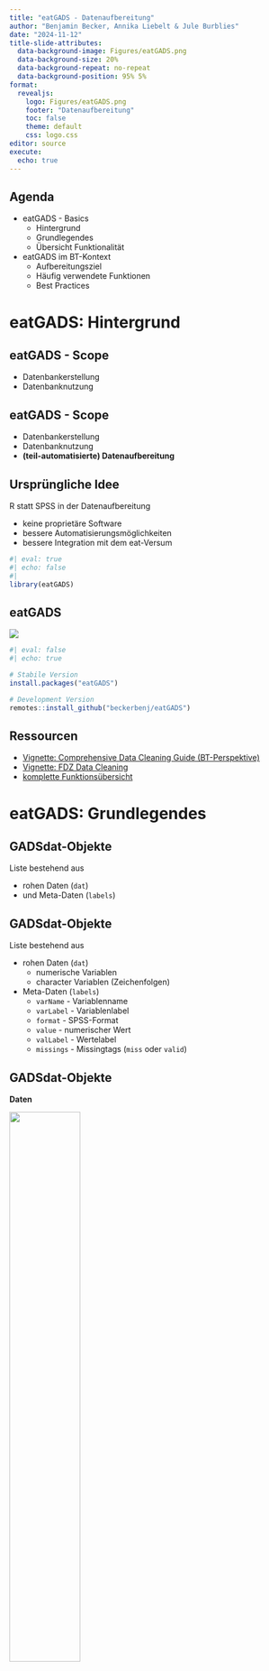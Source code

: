 ```yaml
---
title: "eatGADS - Datenaufbereitung"
author: "Benjamin Becker, Annika Liebelt & Jule Burblies"
date: "2024-11-12"
title-slide-attributes:
  data-background-image: Figures/eatGADS.png
  data-background-size: 20%
  data-background-repeat: no-repeat
  data-background-position: 95% 5%
format: 
  revealjs:
    logo: Figures/eatGADS.png
    footer: "Datenaufbereitung"
    toc: false
    theme: default
    css: logo.css
editor: source
execute:
  echo: true
---
```


## Agenda {.smaller}

- eatGADS - Basics
  - Hintergrund
  - Grundlegendes
  - Übersicht Funktionalität
- eatGADS im BT-Kontext
  - Aufbereitungsziel
  - Häufig verwendete Funktionen
  - Best Practices

# eatGADS: Hintergrund

## eatGADS - Scope

-   Datenbankerstellung
-   Datenbanknutzung

## eatGADS - Scope

-   Datenbankerstellung
-   Datenbanknutzung
-   **(teil-automatisierte) Datenaufbereitung**

## Ursprüngliche Idee

R statt SPSS in der Datenaufbereitung

-   keine proprietäre Software
-   bessere Automatisierungsmöglichkeiten
-   bessere Integration mit dem eat-Versum

```r
#| eval: true
#| echo: false
#| 
library(eatGADS)
```

## eatGADS

![](Figures/eatGADS_CRAN.jpg)

```r
#| eval: false
#| echo: true

# Stabile Version
install.packages("eatGADS")

# Development Version
remotes::install_github("beckerbenj/eatGADS")
```

## Ressourcen

-   [Vignette: Comprehensive Data Cleaning Guide (BT-Perspektive)](https://beckerbenj.github.io/eatGADS/articles/data_cleaning.html)
-   [Vignette: FDZ Data Cleaning](https://beckerbenj.github.io/eatFDZ/articles/FDZ_Data_Cleaning.html)
-   [komplette Funktionsübersicht](https://beckerbenj.github.io/eatGADS/reference/index.html)

# eatGADS: Grundlegendes

## GADSdat-Objekte

Liste bestehend aus

-   rohen Daten (`dat`)
-   und Meta-Daten (`labels`)

## GADSdat-Objekte {.smaller}

Liste bestehend aus

-   rohen Daten (`dat`)
    -   numerische Variablen
    -   character Variablen (Zeichenfolgen)
-   Meta-Daten (`labels`)
    -   `varName` - Variablenname
    -   `varLabel` - Variablenlabel
    -   `format` - SPSS-Format
    -   `value` - numerischer Wert
    -   `valLabel` - Wertelabel
    -   `missings` - Missingtags (`miss` oder `valid`)

## GADSdat-Objekte

**Daten**

![](Figures/GADSdat_dat.jpg){height="50%"}

## GADSdat-Objekte

**Meta-Daten**

![](Figures/GADSdat_labels.jpg){height="50%"}

## GADSdat-Objekte

Import und Export

```r
#| eval: false
#| echo: true

# Import von .sav/.dta files
pisa <- import_spss("pisa.sav")
pisa <- import_stata("pisa.dat")

# Export von .sav/.dta files
write_spss(pisa, filePath = "pisa.sav")
write_stata(pisa, filePath = "pisa.dat")
```

## Variablennamen

Anzeigen von Variablennamen im Datensatz via `namesGADS()`

```r
#| eval: true

namesGADS(pisa)[1:10]

```

## Meta-Daten

Extraktion von Meta-Daten via `extractMeta()`

```r
#| eval: true

extractMeta(pisa, vars = c("idstud", "schtype"))

```

## Meta-Daten

Änderung von Meta-Daten

```r
#| eval: true

# Variablenname
pisa2 <- changeVarNames(pisa, oldNames = "idstud",
                         newNames = "IDSTUD")

# Variablenlabel
pisa2 <- changeVarLabels(pisa2, varName = "schtype",
                         varLabel = "Schulart")

# Wertelabel
pisa2 <- changeValLabels(pisa2, varName = "schtype",
                         value = 1, valLabel = "Gymnasium")

# Missingtag
pisa2 <- changeMissings(pisa2, varName = "schtype",
                         value = -99, missings = "miss")

```

## Meta-Daten

```r
#| eval: true

extractMeta(pisa2, vars = c("IDSTUD", "schtype"))

```

## Daten

Änderung von Daten

```r
#| eval: true

# Variable duplizieren
pisa3 <- cloneVariable(pisa2, varName = "schtype",
                       new_varName = "schtype_dich")

# Rekodierung
pisa3 <- recodeGADS(pisa3, varName = "schtype_dich",
                    oldValues = c(1, 2, 3),
                    newValues = c(1, 2, 2),
                    existingMeta = "drop")

# Anpassung Wertelabel
pisa3 <- changeValLabels(pisa3, varName = "schtype_dich",
                     value = 2, valLabel = "Nicht-Gymnasium")
```

## Daten

```r
#| eval: true

extractMeta(pisa3, vars = "schtype_dich")

```

## Übung {.smaller}

-   Ladet den Datensatz `example_data.sav` aus dem [eatFDZ](https://github.com/beckerbenj/eatFDZ) Paket (© [Annegret Rucker](https://github.com/ruckeran)).

```r
#| eval: false
remotes::install_github("beckerbenj/eatFDZ")
```

```r
sav_path <- system.file("extdata", "example_data.sav", package = "eatFDZ")
example_gads <- import_spss(sav_path)
```

-   Inspiziert die Meta-Daten der Variable `"books"`.
-   Vergebt sinnvolle Wertelabel und Missingtags, wo diese bisher fehlen.
-   Bildet eine neue, dichotome Schulvariable (`"school_dich"`) mit `1 = "nicht-Gymnasium"` und `2 = "Gymnasium"`.

# Übersicht Funktionalität

## Übersicht Funktionalität I {.smaller}

**Import-Funktionen**

-   [`import_spss()`](https://beckerbenj.github.io/eatGADS/reference/import_spss.html) - Import von `.sav`
-   [`import_stata()`](https://beckerbenj.github.io/eatGADS/reference/import_stata.html) - Import von `.dta`
-   [`import_DF()`](https://beckerbenj.github.io/eatGADS/reference/import_DF.html) - Import von `data.frames`
-   [`import_RDS()`](https://beckerbenj.github.io/eatGADS/reference/import_RDS.html) - Import von `.RDS` Dateien
-   [`import_raw()`](https://beckerbenj.github.io/eatGADS/reference/import_raw.html) - Direkt-Import von Rohdaten & Metadaten

**Export-Funktionen**

-   [`write_spss()`](https://beckerbenj.github.io/eatGADS/reference/write_spss.html) - Export von `.sav`
-   [`write_spss2()`](https://beckerbenj.github.io/eatGADS/reference/write_spss2.html) - Alternativer Export von `.sav`
-   [`write_stata()`](https://beckerbenj.github.io/eatGADS/reference/write_stata.html) - Export von `.dta`
-   [`extractData2()`](https://beckerbenj.github.io/eatGADS/reference/extractData2.html) - Extraktion von Datensätzen innerhalb `R`

## Übersicht Funktionalität II {.smaller}

**Meta-Daten bearbeiten**

-   [`getChangeMeta()`](https://beckerbenj.github.io/eatGADS/reference/getChangeMeta.html) - Extrahiert Änderungen in den Meta-Daten
-   [`applyChangeMeta()`](https://beckerbenj.github.io/eatGADS/reference/applyChangeMeta.html) - Wendet Änderungen in den Meta-Daten an
-   [`changeVarLabels()`](https://beckerbenj.github.io/eatGADS/reference/changeVarLabels.html) - Änderungen Variablenlabel
-   [`changeValLabels()`](https://beckerbenj.github.io/eatGADS/reference/changeValLabels.html) - Änderungen Wertelabel
-   [`changeMissings()`](https://beckerbenj.github.io/eatGADS/reference/changeMissings.html) - Änderungen Missing-Tags
-   [`changeVarNames()`](https://beckerbenj.github.io/eatGADS/reference/changeVarNames.html)- Änderungen Variablennamen
-   [`changeSPSSformat()`](https://beckerbenj.github.io/eatGADS/reference/changeSPSSformat.html) - Änderungen SPSS-Format
-   [`reuseMeta()`](https://beckerbenj.github.io/eatGADS/reference/reuseMeta.html) - Wiederverwendung von Meta-Daten
-   [`updateMeta()`](https://beckerbenj.github.io/eatGADS/reference/updateMeta.html) - Aktualisiert Meta-Daten im Datensatz

## Übersicht Funktionalität III {.smaller}

**Grundlegende Daten-Struktur bearbeiten**

-   [`extractVars()`](https://beckerbenj.github.io/eatGADS/reference/extractVars.html) - Extraktion ausgewählter Variablen
-   [`removeVars()`](https://beckerbenj.github.io/eatGADS/reference/removeVars.html) - Entfernen bestimmter Variablen
-   [`cloneVar()`](https://beckerbenj.github.io/eatGADS/reference/cloneVar.html) - Kopiert eine Variable
-   [`relocateVariable()`](https://beckerbenj.github.io/eatGADS/reference/relocateVariable.html) - Verschiebt eine Variable an eine neue Position
-   [`orderLike()`](https://beckerbenj.github.io/eatGADS/reference/orderLike.html) - Anordnung aller Variablen
-   ...


## Übersicht Funktionalität IV {.smaller}

**Semi-automatisierte Funktionen**

-   [`calculateScale()`](https://beckerbenj.github.io/eatGADS/reference/calculateScale.html) - Erstellen einer Skala
-   [`collapseMC_Text()`](https://beckerbenj.github.io/eatGADS/reference/collapseMC_Text.html) - Rekodierung eines forced Choice Items mit Freitextmöglichkeit
-   [`collapseMultiMC_Text()`](https://beckerbenj.github.io/eatGADS/reference/collapseMultiMC_Text().html) - Rekodierung eines multiple Choice Items mit Freitextmöglichkeit
-   [`composeVar()`](https://beckerbenj.github.io/eatGADS/reference/composeVar.html) - Kombination unterschiedlicher Informationsquellen
-   [`convertCase()`](https://beckerbenj.github.io/eatGADS/reference/convertCase.html) - Änderung Groß-/Kleinschreibung
-   [`dummies2char()`](https://beckerbenj.github.io/eatGADS/reference/dummies2char.html)
-   [`fac2dummies()`](https://beckerbenj.github.io/eatGADS/reference/fac2dummies.html)
-   [`multiChar2fac()`](https://beckerbenj.github.io/eatGADS/reference/multiChar2fac.html)
-   ...

## Übung

-   Entfernt die Variablen `"ID_name"` und `"info"` aus Anonymisierungsgründen vollständig aus dem Datensatz.
-   Bildet den Notendurchschnitt aus den bestehenden Notenvariablen (`"grade_<fach>"`).

## Übersicht Funktionalität V {.smaller}

**Vergleichs-Funktionen**

-   [`equalGADS()`](https://beckerbenj.github.io/eatGADS/reference/equalGADS.html) - Abgleich zweier `GADSdat` Objekte
-   [`inspectDifferences()`](https://beckerbenj.github.io/eatGADS/reference/inspectDifferences.html) - Datenunterschiede zweier Variablen
-   [`inspectMetaDifferences()`](https://beckerbenj.github.io/eatGADS/reference/inspectMetaDifferences.html) - Meta-Datenunterschiede zweier Variablen
-   [`compareGADS()`](https://beckerbenj.github.io/eatGADS/reference/compareGADS.html)

## Übersicht Funktionalität VI {.smaller}

**Check-Funktionen**

-   [`checkVarNames()`](https://beckerbenj.github.io/eatGADS/reference/import_spss.html) - Konventionen Variablennamen
-   [`fixEncoding()`](https://beckerbenj.github.io/eatGADS/reference/fixEncoding.html) - Umlaute & Sonderzeichen
-   [`checkMissings()`](https://beckerbenj.github.io/eatGADS/reference/checkMissings.html) - Abgleich Wertelabels & Missingtags
-   [`checkMissingsByValues()`](https://beckerbenj.github.io/eatGADS/reference/checkMissingsByValues.html) - Abgleich gelabelte numerische Werte & Missingtags
-   [`checkEmptyValLabels()`](https://beckerbenj.github.io/eatGADS/reference/checkEmptyValLabels.html) - Abgleich Wertelabels & Daten
-   [`checkMissingValLabels()`](https://beckerbenj.github.io/eatGADS/reference/checkMissingValLabels.html) - Abgleich Daten & Wertelabels

# Check-Funktionen

## Variablennamen

**Konventionen Variablennamen**

-   → Automatisch beim Import
    -   `_` vs `.`
    -   Geschützte Wörter

![](aepfel_spss.JPG){width="80%"}

## Variablennamen

**Konventionen Variablennamen**

-   → Automatisch beim Import
    -   `_` vs `.`
    -   Geschützte Wörter

```r
# Import SPSS data
aepfel <- import_spss("aepfel.sav")

```

## Variablennamen

**Test-Daten**

```r
# Display the dataset
aepfel$dat
```

## Variablennamen

**Test-Daten**

```r
aepfel$labels[, c("varName", "varLabel", "value", "valLabel", "missings")]
```

## Sonderzeichen

**Umlaute & Sonderzeichen umwandeln**

-   Variablenlabel, Wertelabel, Daten
-   `ß` zu `ss`, `ä` zu `ae` usw.
-   Vorbeugen von Encoding-Problemen

```r
# Fix encoding issues
aepfel <- fixEncoding(aepfel)
```

## Sonderzeichen

**Umlaute & Sonderzeichen umwandeln**

```r
# Display the dataset after fixing encoding
aepfel$dat
```

## Sonderzeichen

**Umlaute & Sonderzeichen umwandeln**

```r
# Display specific columns of the labels data
aepfel$labels[, c("varName", "varLabel", "value", "valLabel", "missings")]
```

## Abgleich Missingtags

**Abgleich Wertelabels und Missingtags**

-   Alle Werte mit spezifischen Labels auch als Missing getagged?
-   Alle als Missing getaggeden Werte auch spezifische Labels?

→ Reporting und/oder Anpassung

```r
# Check and adjust missing tags
aepfel <- checkMissings(aepfel, missingLabel = "Missing|missing")
```

## Abgleich Missingtags

**Abgleich gelabelte numerische Werte und Missingtags**

-   Alle gelabelten Werte in spezifischem numerischen Range auch als Missing getagged?

→ Reporting und/oder Anpassung

```r
# Check and adjust missing tags
aepfel <- checkMissingsByValues(aepfel, missingValues = -50:-99)
```


## Abgleich Wertelabels

**Abgleich Daten und Wertelabels**

-   Alle Werte mit Wertelabels auch in Daten?

```r
# Check if all value labels are present in the data
checkEmptyValLabels(aepfel)
```

## Abgleich Wertelabels

**Abgleich Daten und Wertelabels**

-   Alle Werte in den Daten auch mit Wertelabels?

```r
# Check if all values in the data have value labels for specific variables
checkMissingValLabels(aepfel, vars = c("Ae_Groesse", "Ae_Qualitaet"))
```

## Übung {.smaller}

-   Überprüft die Vergabe von Missingtags im Beispieldatensatz mithilfe der Funktionen `checkMissings()` und `checkMissingsByValues()`.
-   Überprüft, ob alle Wertelabels auch tatsächlich in den Daten vorkommen (`checkEmptyValLabels()`). Sollten diese Wertelabel aus den Daten entfernt werden?
-   Überprüft, ob alle Werte auch tatsächlich gelabelet sind (`checkMissingValLabels()`).


## 

::: {style="text-align: center;"}
<h1 style="font-size: 2em;">

Danke für Eure

</h1>

<h1 style="font-size: 2em;">

Aufmerksamkeit!

</h1>
:::

